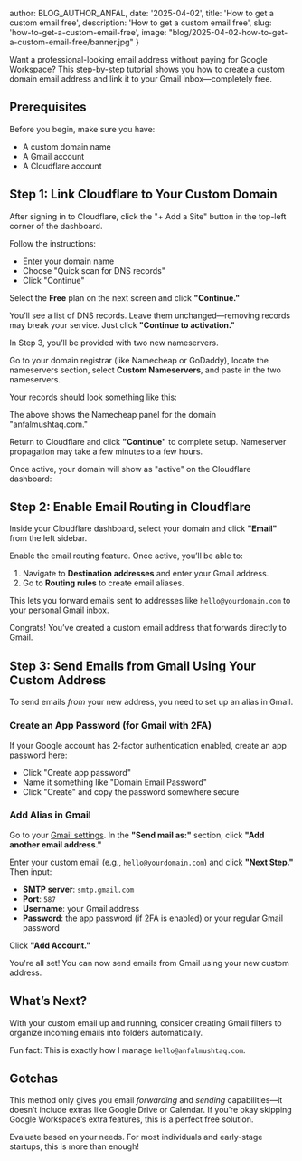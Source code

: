 
  author: BLOG_AUTHOR_ANFAL,
  date: '2025-04-02',
  title: 'How to get a custom email free',
  description: 'How to get a custom email free',
  slug: 'how-to-get-a-custom-email-free',
  image: "blog/2025-04-02-how-to-get-a-custom-email-free/banner.jpg"
}


<BlogImage src="blog/2025-04-02-how-to-get-a-custom-email-free/banner.jpg" alt="Custom Email" />

Want a professional-looking email address without paying for Google Workspace? This step-by-step tutorial shows you how to create a custom domain email address and link it to your Gmail inbox—completely free.

## Prerequisites
Before you begin, make sure you have:

- A custom domain name
- A Gmail account
- A Cloudflare account

## Step 1: Link Cloudflare to Your Custom Domain
After signing in to Cloudflare, click the "+ Add a Site" button in the top-left corner of the dashboard.

<BlogImage src="blog/2025-04-02-how-to-get-a-custom-email-free/cf-dashboard.png" alt="Cloudflare Dashboard" />

Follow the instructions:
- Enter your domain name
- Choose "Quick scan for DNS records"
- Click "Continue"

Select the **Free** plan on the next screen and click **"Continue."**

You’ll see a list of DNS records. Leave them unchanged—removing records may break your service. Just click **"Continue to activation."**

<BlogImage src="blog/2025-04-02-how-to-get-a-custom-email-free/dns-records.png" alt="DNS Records" />

In Step 3, you’ll be provided with two new nameservers.

<BlogImage src="blog/2025-04-02-how-to-get-a-custom-email-free/new-ns.png" alt="New Nameservers" />

Go to your domain registrar (like Namecheap or GoDaddy), locate the nameservers section, select **Custom Nameservers**, and paste in the two nameservers.

Your records should look something like this:

<BlogImage src="blog/2025-04-02-how-to-get-a-custom-email-free/namecheap-custom-ns.png" alt="Nameserver Records" />

The above shows the Namecheap panel for the domain "anfalmushtaq.com."

Return to Cloudflare and click **"Continue"** to complete setup. Nameserver propagation may take a few minutes to a few hours.

Once active, your domain will show as "active" on the Cloudflare dashboard:

<BlogImage src="blog/2025-04-02-how-to-get-a-custom-email-free/active-domain.png" alt="Active Domain" />

## Step 2: Enable Email Routing in Cloudflare
Inside your Cloudflare dashboard, select your domain and click **"Email"** from the left sidebar.

<BlogImage src="blog/2025-04-02-how-to-get-a-custom-email-free/email-option.png" alt="Email Option" />

Enable the email routing feature. Once active, you’ll be able to:

1. Navigate to **Destination addresses** and enter your Gmail address.
2. Go to **Routing rules** to create email aliases.

This lets you forward emails sent to addresses like `hello@yourdomain.com` to your personal Gmail inbox.

Congrats! You’ve created a custom email address that forwards directly to Gmail.

## Step 3: Send Emails from Gmail Using Your Custom Address
To send emails *from* your new address, you need to set up an alias in Gmail.

### Create an App Password (for Gmail with 2FA)
If your Google account has 2-factor authentication enabled, create an app password <a href="https://myaccount.google.com/apppasswords" target="_blank">here</a>:

- Click "Create app password"
- Name it something like "Domain Email Password"
- Click "Create" and copy the password somewhere secure

### Add Alias in Gmail
Go to your <a href="https://mail.google.com/mail/u/0/#settings/accounts" target="_blank">Gmail settings</a>. In the **"Send mail as:"** section, click **"Add another email address."**

<BlogImage src="blog/2025-04-02-how-to-get-a-custom-email-free/alias-popup.png" alt="Alias Popup" />

Enter your custom email (e.g., `hello@yourdomain.com`) and click **"Next Step."** Then input:

- **SMTP server**: `smtp.gmail.com`
- **Port**: `587`
- **Username**: your Gmail address
- **Password**: the app password (if 2FA is enabled) or your regular Gmail password

Click **"Add Account."**

You're all set! You can now send emails from Gmail using your new custom address.

<BlogImage src="blog/2025-04-02-how-to-get-a-custom-email-free/new-alias.png" alt="New Alias" />

## What’s Next?
With your custom email up and running, consider creating Gmail filters to organize incoming emails into folders automatically.

Fun fact: This is exactly how I manage `hello@anfalmushtaq.com`.

## Gotchas
This method only gives you email *forwarding* and *sending* capabilities—it doesn’t include extras like Google Drive or Calendar. If you’re okay skipping Google Workspace’s extra features, this is a perfect free solution.

Evaluate based on your needs. For most individuals and early-stage startups, this is more than enough!
